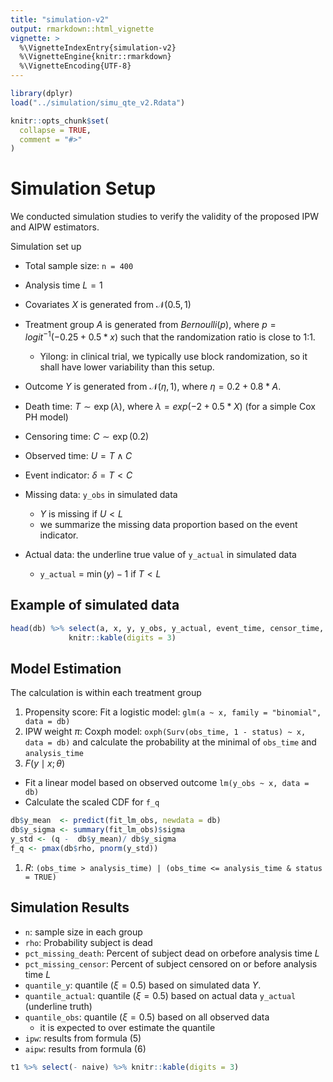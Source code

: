 ```yaml
---
title: "simulation-v2"
output: rmarkdown::html_vignette
vignette: >
  %\VignetteIndexEntry{simulation-v2}
  %\VignetteEngine{knitr::rmarkdown}
  %\VignetteEncoding{UTF-8}
---
```


```r
library(dplyr)
load("../simulation/simu_qte_v2.Rdata")
```

```r
knitr::opts_chunk$set(
  collapse = TRUE,
  comment = "#>"
)
```

# Simulation Setup 

We conducted simulation studies to verify the validity of the proposed IPW and AIPW estimators. 

Simulation set up 

- Total sample size: `n = 400`
- Analysis time $L = 1$
- Covariates $X$ is generated from $\mathcal{N}(0.5, 1)$
- Treatment group $A$ is generated from $Bernoulli(p)$, where $p=logit^{-1}(-0.25 + 0.5 * x)$ such that the randomization ratio is close to 1:1. 
  + Yilong: in clinical trial, we typically use block randomization, so it shall have lower variability than this setup. 
- Outcome $Y$ is generated from $\mathcal{N}(\eta, 1)$, where $\eta =  0.2 + 0.8 * A$.
- Death time: $T \sim \exp(\lambda)$, where $\lambda = exp(-2 + 0.5 * X)$ (for a simple Cox PH model)
- Censoring time: $C \sim \exp(0.2)$
- Observed time: $U = T \wedge C$
- Event indicator: $\delta = T < C$

- Missing data: `y_obs` in simulated data
  - $Y$ is missing if $U < L$
  - we summarize the missing data proportion based on the event indicator. 
- Actual data: the underline true value of `y_actual` in simulated data 
  - `y_actual` = $\min(y) - 1$ if $T < L$    

## Example of simulated data
```r
head(db) %>% select(a, x, y, y_obs, y_actual, event_time, censor_time, obs_time, status, analysis_time) %>% 
             knitr::kable(digits = 3)
```

## Model Estimation

The calculation is within each treatment group

1. Propensity score: Fit a logistic model: `glm(a ~ x, family = "binomial", data = db)`
1. IPW weight $\pi$: Coxph model: `oxph(Surv(obs_time, 1 - status) ~ x, data = db)` and calculate the probability at the minimal of `obs_time` and `analysis_time`
1. $F(y\mid x; \theta)$
  - Fit a linear model based on observed outcome `lm(y_obs ~ x, data = db)`
  - Calculate the scaled CDF for `f_q`
  
```r
db$y_mean  <- predict(fit_lm_obs, newdata = db)
db$y_sigma <- summary(fit_lm_obs)$sigma
y_std <- (q -  db$y_mean)/ db$y_sigma
f_q <- pmax(db$rho, pnorm(y_std))
```

1. $R$: `(obs_time > analysis_time) | (obs_time <= analysis_time & status = TRUE)`

## Simulation Results

- `n`: sample size in each group
- `rho`: Probability subject is dead
- `pct_missing_death`: Percent of subject dead on orbefore analysis time $L$
- `pct_missing_censor`: Percent of subject censored on or before analysis time $L$
- `quantile_y`: quantile ($\xi=0.5$) based on simulated data $Y$. 
- `quantile_actual`: quantile ($\xi=0.5$) based on actual data `y_actual` (underline truth)
- `quantile_obs`: quantile ($\xi=0.5$) based on all observed data
  - it is expected to over estimate the quantile 
- `ipw`: results from formula (5)
- `aipw`: results from formula (6)

```r
t1 %>% select(- naive) %>% knitr::kable(digits = 3)
```

